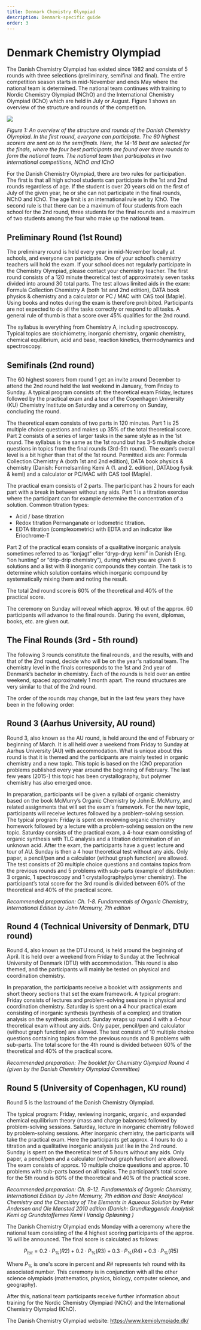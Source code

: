 ```yaml
---
title: Denmark Chemistry Olympiad
description: Denmark-specific guide
order: 3
---
```




# Denmark Chemistry Olympiad

The Danish Chemistry Olympiad has existed since 1982 and consists of 5 rounds with three selections (preliminary, semifinal and final). 
The entire competition season starts in mid-November and ends May where the national team is determined. 
The national team continues with training to Nordic Chemistry Olympiad (NChO) and the International Chemistry Olympiad (IChO) which are held in July or August. 
Figure 1 shows an overview of the structure and rounds of the competition.

<img src="https://imgur.com/W1RI957.png"/>

_Figure 1: An overview of the structure and rounds of the Danish Chemistry Olympiad. In the first round, everyone can participate. The 60 highest scorers are sent on to the semifinals. Here, the 14-16 best are selected for the finals, where the four best participants are found over three rounds to form the national team. The national team then participates in two international competitions, NChO and IChO_

For the Danish Chemistry Olympiad, there are two rules for participation. 
The first is that all high school students can participate in the 1st and 2nd rounds regardless of age. 
If the student is over 20 years old on the first of July of the given year, he or she can not participate in the final rounds, NChO and IChO. 
The age limit is an international rule set by IChO. 
The second rule is that there can be a maximum of four students from each school for the 2nd round, three students for the final rounds and a maximum of two students among the four who make up the national team.


## Preliminary Round (1st Round)

The preliminary round is held every year in mid-November locally at schools, and everyone can participate. 
One of your school’s chemistry teachers will hold the exam. 
If your school does not regularly participate in the Chemistry Olympiad, please contact your chemistry teacher. 
The first round consists of a 120 minute theoretical test of approximately seven tasks divided into around 30 total parts. 
The test allows limited aids in the exam: Formula Collection Chemistry A (both 1st and 2nd edition), DATA book physics & chemistry and a calculator or PC / MAC with CAS tool (Maple). 
Using books and notes during the exam is therefore prohibited. 
Participants are not expected to do all the tasks correctly or respond to all tasks. 
A general rule of thumb is that a score over 45% qualifies for the 2nd round.

The syllabus is everything from Chemistry A, including spectroscopy. 
Typical topics are stoichiometry, inorganic chemistry, organic chemistry, chemical equilibrium, acid and base, reaction kinetics, thermodynamics and spectroscopy.


## Semifinals (2nd round)

The 60 highest scorers from round 1 get an invite around December to attend the 2nd round held the last weekend in January, from Friday to Sunday. 
A typical program consists of: the theoretical exam Friday, lectures followed by the practical exam and a tour of the Copenhagen University (KU) Chemistry Institute on Saturday and a ceremony on Sunday, concluding the round. 

The theoretical exam  consists of two parts in 120 minutes. 
Part 1 is 25 multiple choice questions and makes up 35% of the total theoretical score. 
Part 2 consists of a series of larger tasks in the same style as in the 1st round. 
The syllabus is the same as the 1st round but has 3-5 multiple choice questions in topics from the final rounds (3rd-5th round). 
The exam’s overall level is a bit higher than that of the 1st round. 
Permitted aids are: Formula Collection Chemistry A (both 1st and 2nd edition), DATA book physics & chemistry (Danish: Formelsamling Kemi A (1. and 2. edition), DATAbog fysik & kemi) and a calculator or PC/MAC with CAS tool (Maple).

The practical exam consists of 2 parts.
The participant has 2 hours for each part with a break in between without any aids. 
Part 1 is a titration exercise where the participant can for example determine the concentration of a solution. 
Common titration types:

- Acid / base titration
- Redox titration Permanganate or Iodometric titration.
- EDTA titration (complexometric) with EDTA and an indicator like Eriochrome-T

Part 2 of the practical exam consists of a qualitative inorganic analysis sometimes referred to as “Ionjagt” eller “dryp-dryp kemi” in Danish (Eng. “ion hunting” or “drip-drip chemistry”), during which you are given 8 solutions and a list with 8 inorganic compounds they contain. 
The task is to determine which solution contains which inorganic compound by systematically mixing them and noting the result.

The total 2nd round score is  60% of the theoretical and 40% of the practical score.

The ceremony on Sunday will reveal which approx. 16 out of the approx. 60 participants will advance to the final rounds. 
During the event, diplomas, books, etc. are given out.


## The Final Rounds (3rd - 5th round)

The following 3 rounds constitute the final rounds, and the results, with and that of the 2nd round, decide who will be on the year's national team. 
The chemistry level in the finals corresponds to the 1st and 2nd year of Denmark’s bachelor in chemistry. 
Each of the rounds is held over an entire weekend, spaced approximately 1 month apart. 
The round structures are very similar to that of the 2nd round.

The order of the rounds may change, but in the last few years they have been in the following order:


## Round 3 (Aarhus University, AU round)

Round 3, also known as the AU round, is held around the end of February or beginning of March. 
It is all held over a weekend from Friday to Sunday at Aarhus University (AU) with accommodation. 
What is unique about this round is that it is themed and the participants are mainly tested in organic chemistry and a new topic. 
This topic is based on the IChO preparation problems published every year around the beginning of February. 
The last few years (2015-) this topic has been crystallography, but polymer chemistry has also emerged once.

In preparation, participants will be given a syllabi of organic chemistry based on the book McMurry’s Organic Chemistry by John E. McMurry, and related assignments that will set the exam's framework. 
For the new topic, participants will receive lectures followed by a problem-solving session. 
The typical program: Friday is spent on reviewing organic chemistry homework followed by a lecture with a problem-solving session on the new topic. 
Saturday consists of the practical exam, a 4-hour exam consisting of organic synthesis with TLC analysis and a titration determination of an unknown acid. 
After the exam, the participants have a guest lecture and tour of AU. 
Sunday is then a 4 hour theoretical test without any aids. 
Only paper, a pencil/pen and a calculator (without graph function) are allowed. 
The test consists of 20 multiple choice questions and contains topics from the previous rounds and 5 problems with sub-parts (example of distribution: 3 organic, 1 spectroscopy and 1 crystallography/polymer chemistry). 
The participant’s total score for the 3rd round is divided between 60% of the theoretical and 40% of the practical score.

_Recommended preparation: Ch. 1-8. Fundamentals of Organic Chemistry, International Edition by John Mcmurry, 7th edition_


## Round 4 (Technical University of Denmark, DTU round)

Round 4, also known as the DTU round, is held around the beginning of April. 
It is held over a weekend from Friday to Sunday at the Technical University of Denmark (DTU) with accommodation. 
This round is also themed, and the participants will mainly be tested on physical and coordination chemistry.

In preparation, the participants receive a booklet with assignments and short theory sections that set the exam framework. 
A typical program: Friday consists of lectures and problem-solving sessions in physical and coordination chemistry. 
Saturday is spent on a 4 hour practical exam consisting of inorganic synthesis (synthesis of a complex) and titration analysis on the synthesis product. 
Sunday wraps up round 4 with a 4-hour theoretical exam without any aids. 
Only paper, pencil/pen and calculator (without graph function) are allowed. 
The test consists of 10 multiple choice questions containing topics from the previous rounds and 8 problems with sub-parts. 
The total score for the 4th round is divided between 60% of the theoretical and 40% of the practical score.

_Recommended preparation: The booklet for Chemistry Olympiad Round 4 (given by the Danish Chemistry Olympiad Committee)_


## Round 5 (University of Copenhagen, KU round)

Round 5 is the lastround of the Danish Chemistry Olympiad.

The typical program: Friday, reviewing inorganic, organic, and expanded chemical equilibrium theory (mass and charge balances) followed by problem-solving sessions. 
Saturday, lecture in inorganic chemistry followed by problem-solving sessions. 
After inorganic chemistry, the participants will take the practical exam. 
Here the participants get approx. 4 hours to do a titration and a qualitative inorganic analysis just like in the 2nd round. 
Sunday is spent on the theoretical test of 5 hours without any aids. 
Only paper, a pencil/pen and a calculator (without graph function) are allowed. 
The exam consists of approx. 10 multiple choice questions and approx. 10 problems with sub-parts based on all topics. 
The participant’s total score for the 5th round is 60% of the theoretical and 40% of the practical score. 

_Recommended preparation: Ch. 9-12. Fundamentals of Organic Chemistry, International Edition by John Mcmurry, 7th edition and Basic Analytical Chemistry and the Chemistry of The Elements in Aqueous Solution by Peter Andersen and Ole Mønsted 2010 edition (Danish: Grundlæggende Analytisk Kemi og Grundstoffernes Kemi i Vandig Opløsning )_

The Danish Chemistry Olympiad ends Monday with a ceremony where the national team consisting of the 4 highest scoring participants of the approx. 16 will be announced. 
The final score is calculated as follows:

$$
P_{tot} = 0.2 \cdot P_{\%}(R2) + 0.2 \cdot P_{\%}(R3) + 0.3 \cdot P_{\%}(R4) + 0.3 \cdot P_{\%}(R5)
$$

Where $P_{\%}$ is one's score in percent and $R\#$ represents teh round with its associated number.
This ceremony is in conjunction with all the other science olympiads (mathematics, physics, biology, computer science, and geography).

After this, national team participants receive further information about training for the Nordic Chemistry Olympiad (NChO) and the International Chemistry Olympiad (IChO).

The Danish Chemistry Olympiad website: <Link class="text-blue-400" to="https://www.kemiolympiade.dk/">https://www.kemiolympiade.dk/</Link>

